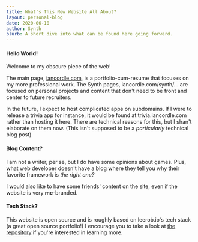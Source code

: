 ```yaml
---
title: What's This New Website All About?
layout: personal-blog
date: 2020-06-10
author: Synth
blurb: A short dive into what can be found here going forward.
---
```

#### Hello World!
Welcome to my obscure piece of the web!

The main page, [iancordle.com](www.iancordle.com), is a portfolio-cum-resume that focuses on my more professional work.
The Synth pages, iancordle.com/synth/... are focused on personal projects and content that don't need to be front and
center to future recruiters.

In the future, I expect to host complicated apps on subdomains. If I were to release a trivia app for instance, it would
be found at trivia.iancordle.com rather than hosting it here. There are technical reasons for this, but I shan't
elaborate on them now. (This isn't supposed to be a *particularly* technical blog post)

#### Blog Content?
I am not a writer, per se, but I do have some opinions about games. Plus, what web developer doesn't have a blog where
they tell you why their favorite framework is *the right one?*

I would also like to have some friends' content on the site, even if the website is very **me**-branded.

#### Tech Stack?
This website is open source and is roughly based on leerob.io's tech stack (a great open source portfolio!) I encourage
you to take a look at [the repository](https://github.com/Synthian/iancordle-com) if you're interested in learning more.
